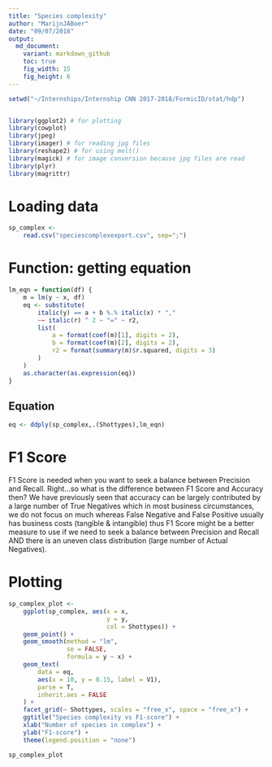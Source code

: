 ```yaml
---
title: "Species complexity"
author: "MarijnJABoer"
date: "09/07/2018"
output:
  md_document:
    variant: markdown_github
    toc: true
    fig_width: 15
    fig_height: 6
---
```


```r
setwd("~/Internships/Internship CNN 2017-2018/FormicID/stat/hdp")


library(ggplot2) # for plotting
library(cowplot)
library(jpeg)
library(imager) # for reading jpg files
library(reshape2) # for using melt()
library(magick) # for image conversion because jpg files are read
library(plyr)
library(magrittr)

```
# Loading data
```r
sp_complex <-
    read.csv("speciescomplexexport.csv", sep=";")
```

# Function: getting equation

```r
lm_eqn = function(df) {
    m = lm(y ~ x, df)
    eq <- substitute(
        italic(y) == a + b %.% italic(x) * ","
        ~~ italic(r) ^ 2 ~ "=" ~ r2,
        list(
            a = format(coef(m)[1], digits = 2),
            b = format(coef(m)[2], digits = 2),
            r2 = format(summary(m)$r.squared, digits = 3)
        )
    )
    as.character(as.expression(eq))
}
```

## Equation
```r
eq <- ddply(sp_complex,.(Shottypes),lm_eqn)

```

# F1 Score
F1 Score is needed when you want to seek a balance between Precision and Recall. Right…so what is the difference between F1 Score and Accuracy then? We have previously seen that accuracy can be largely contributed by a large number of True Negatives which in most business circumstances, we do not focus on much whereas False Negative and False Positive usually has business costs (tangible & intangible) thus F1 Score might be a better measure to use if we need to seek a balance between Precision and Recall AND there is an uneven class distribution (large number of Actual Negatives).


# Plotting
```r
sp_complex_plot <-
    ggplot(sp_complex, aes(x = x,
                           y = y,
                           col = Shottypes)) +
    geom_point() +
    geom_smooth(method = "lm",
                se = FALSE,
                formula = y ~ x) +
    geom_text(
        data = eq,
        aes(x = 10, y = 0.15, label = V1),
        parse = T,
        inherit.aes = FALSE
    ) +
    facet_grid(~ Shottypes, scales = "free_x", space = "free_x") +
    ggtitle("Species complexity vs F1-score") +
    xlab("Number of species in complex") +
    ylab("F1-score") +
    theme(legend.position = "none")

sp_complex_plot
```
